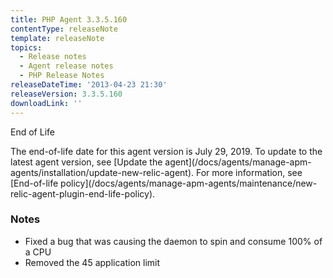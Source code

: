 ```yaml
---
title: PHP Agent 3.3.5.160
contentType: releaseNote
template: releaseNote
topics:
  - Release notes
  - Agent release notes
  - PHP Release Notes
releaseDateTime: '2013-04-23 21:30'
releaseVersion: 3.3.5.160
downloadLink: ''
---
```


End of Life

<Callout variant="important">
  The end-of-life date for this agent version is July 29, 2019. To update to the latest agent version, see [Update the agent](/docs/agents/manage-apm-agents/installation/update-new-relic-agent). For more information, see [End-of-life policy](/docs/agents/manage-apm-agents/maintenance/new-relic-agent-plugin-end-life-policy).
</Callout>

### Notes

* Fixed a bug that was causing the daemon to spin and consume 100% of a CPU
* Removed the 45 application limit
